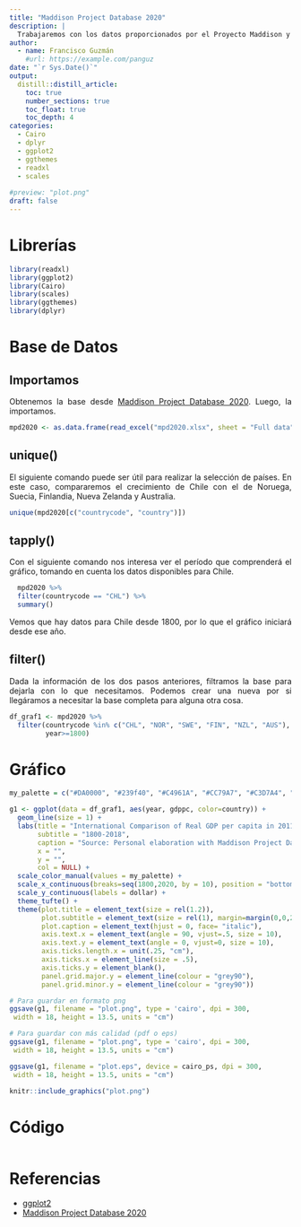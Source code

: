 ```yaml
---
title: "Maddison Project Database 2020"
description: |
  Trabajaremos con los datos proporcionados por el Proyecto Maddison y realizaremos un gráfico que nos muestre el crecimiento del PIB per cápita de los países seleccionados.
author:
  - name: Francisco Guzmán
    #url: https://example.com/panguz
date: "`r Sys.Date()`"
output: 
  distill::distill_article:
    toc: true
    number_sections: true
    toc_float: true
    toc_depth: 4
categories:
  - Cairo
  - dplyr
  - ggplot2
  - ggthemes
  - readxl
  - scales
  
#preview: "plot.png"
draft: false
---
```


<style>
body {
text-align: justify}
</style>

# Librerías 

```r
library(readxl)
library(ggplot2)
library(Cairo)
library(scales)
library(ggthemes)
library(dplyr)

```

# Base de Datos
## Importamos
Obtenemos la base desde [Maddison Project Database 2020
](https://www.rug.nl/ggdc/historicaldevelopment/maddison/releases/maddison-project-database-2020). Luego, la importamos.

```r
mpd2020 <- as.data.frame(read_excel("mpd2020.xlsx", sheet = "Full data"))

```

## unique()
El siguiente comando puede ser útil para realizar la selección de países. En este caso, compararemos el crecimiento de Chile con el de Noruega, Suecia, Finlandia, Nueva Zelanda y Australia.

```r
unique(mpd2020[c("countrycode", "country")])

```

## tapply()
Con el siguiente comando nos interesa ver el período que comprenderá el gráfico, tomando en cuenta los datos disponibles para Chile. 

```r
  mpd2020 %>% 
  filter(countrycode == "CHL") %>%
  summary()
```

Vemos que hay datos para Chile desde 1800, por lo que el gráfico iniciará desde ese año.

## filter()
Dada la información de los dos pasos anteriores, filtramos la base para dejarla con lo que necesitamos. Podemos crear una nueva por si llegáramos a necesitar la base completa para alguna otra cosa.

```r
df_graf1 <- mpd2020 %>%
  filter(countrycode %in% c("CHL", "NOR", "SWE", "FIN", "NZL", "AUS"),
         year>=1800)

```

# Gráfico

```r
my_palette = c("#DA0000", "#239f40", "#C4961A", "#CC79A7", "#C3D7A4", "#293352")

g1 <- ggplot(data = df_graf1, aes(year, gdppc, color=country)) +
  geom_line(size = 1) +
  labs(title = "International Comparison of Real GDP per capita in 2011$",
       subtitle = "1800-2018",
       caption = "Source: Personal elaboration with Maddison Project Database 2020",
       x = "",
       y = "",
       col = NULL) +
  scale_color_manual(values = my_palette) +
  scale_x_continuous(breaks=seq(1800,2020, by = 10), position = "bottom") +
  scale_y_continuous(labels = dollar) +
  theme_tufte() +
  theme(plot.title = element_text(size = rel(1.2)),
        plot.subtitle = element_text(size = rel(1), margin=margin(0,0,20,0)),
        plot.caption = element_text(hjust = 0, face= "italic"),
        axis.text.x = element_text(angle = 90, vjust=.5, size = 10),
        axis.text.y = element_text(angle = 0, vjust=0, size = 10),
        axis.ticks.length.x = unit(.25, "cm"),
        axis.ticks.x = element_line(size = .5),
        axis.ticks.y = element_blank(),
        panel.grid.major.y = element_line(colour = "grey90"),
        panel.grid.minor.y = element_line(colour = "grey90"))

```

```r
# Para guardar en formato png
ggsave(g1, filename = "plot.png", type = 'cairo', dpi = 300,
 width = 18, height = 13.5, units = "cm")

# Para guardar con más calidad (pdf o eps)
ggsave(g1, filename = "plot.png", type = 'cairo', dpi = 300,
 width = 18, height = 13.5, units = "cm")

ggsave(g1, filename = "plot.eps", device = cairo_ps, dpi = 300,
 width = 18, height = 13.5, units = "cm")
```

```r
knitr::include_graphics("plot.png")
```

# Código

```r
```


# Referencias

* [ggplot2](https://ggplot2.tidyverse.org/reference/index.html)
* [Maddison Project Database 2020](https://www.rug.nl/ggdc/historicaldevelopment/maddison/releases/maddison-project-database-2020)